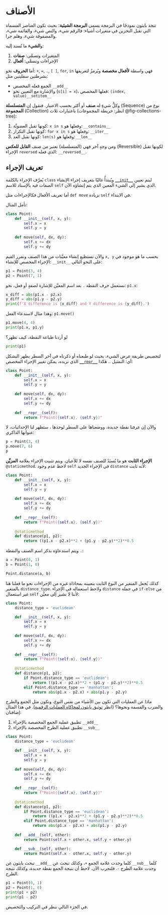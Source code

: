 # الأصناف

تتخذ بايثون نموذجًا في البرمجة يسمى **البرمجة الشيئية**؛ بحيث تكون العناصر المسماة التي تقبل التخزين في متغيرات أشياء: فالرقم شيء، والنص شيء، والقائمة شيء، والمصفوفة شيء، وهلم جرا.

و**الشيء** ما تُسند إليه:

1. المتغيرات وتسمَّى: **صفات**
2. الإجراءات وتسمَّى: **أفعال**

أما **الحروف** نحو: `+`, `=`, `.`, `[ ]`, `for`, `in` فهي واسطة **لأفعال مخصصة** ويُرمزُ لتعريفها بشرطتين سفليتين مثل:

- الجمع فعله المخصص `__add__`
- والإشارة مع التعيين نحو  (`s[i] = x`)، فعلها المخصص: `(index, value)__setitem__` 

وكلُّ شيءٍ له **صنف** أو أكثر بحسب الاعتبار. فنقول إن **المتسلسلة** (Sequence) نوع من **المجموعة** (Collection) باعتبارات ثلاث (انظر: خريطة المجموعات @fig-collections-tree):

1. كونها تقبل العضويَّة: `x in s` وفعلها هو: `__contains__`
2. كونها تقبل التكرار: `for x in s` وفعلها هو: `__iter__` 
3. كونها تقبل العد: `len(s)` وفعلها هو: `__len__`

ومن وجهٍ آخر فهي (المتسلسلة) تعتبر من صنف **القابل للعكس** (Reversible) لكونها تقبل الإجراء `reversed` الذي فعله: `__reversed__`.

## تعريف الإجراء

يُعرَّف الإجراء بالكلمة `class` ويُبتدأُ غالبًا بتعريف إجراء الإنشاء [`__init__`](https://docs.python.org/3/reference/datamodel.html#object.__init__) ليتم تعيين الصفات فيه بالإسناد للاسم `self` الذي يشير إلى الشيء المعين الذي يتم إنشاؤه الآن.

أما تعريف الأفعال فكالإجراءات مثل `def move` بزيادة `self` في الابتداء.

تأمل المثال:
```python
class Point:
    def __init__(self, x, y):
        self.x = x
        self.y = y
    
    def move(self, dx, dy):
        self.x += dx
        self.y += dy
```

والآن نستطيع إنشاء معيَّنات من هذا الصنف ونمرر القيم `x, y` بحسب ما هو موجود في الإجراء المخصص للإنشاء: `__init__` على النحو التالي:

```python
p1 = Point(3, 4)
p2 = Point(7, 1)
```

نستعمل حرف النقطة `.`  بعد اسم المعيَّن للإشارة لصفةٍ أو فعل، نحو: `p1.x`:

```python
x_diff = abs(p1.x - p2.x)
y_diff = abs(p1.y - p2.y)
print(f'X difference is {x_diff} and Y difference is {y_diff}.')
```

وهذا مثال لاستدعاء الفعل: `p1.move()`

```python
p1.move(4, 4)
print(p1.x, p1.y)
```

لو أردنا طباعة النقطة، كيف تظهر؟

```python
print(p1)
```

لتخصيص طريقة عرض الشيء، بحيث لو طبعناه أو ذكرناه في آخر السطر يظهر البشكل الذي نريده، يمكن تغيير الإجراء المخصص [`__repr__`](https://docs.python.org/3/reference/datamodel.html#object.__repr__) أي: التمثيل .. هكذا:

```python
class Point:
    def __init__(self, x, y):
        self.x = x
        self.y = y
    
    def move(self, dx, dy):
        self.x += dx
        self.y += dy
    
    def __repr__(self):
        return f"Point({self.x}, {self.y})"
```

والآن إن عرفنا نقطة جديدة، ووضعناها على السطر لوحدها ، ستظهر لنا الإحداثيات، لا عنوانها الذاكري:

```python
p = Point(3, 4)
p.move(7, 6)
p
```

**الإجراء الثابت** هو ما يُسنَدُ للصنف نفسه لا للأعيان. ويتم تثبيت الإجراء بعلامة **المزيِّن** `@staticmethod`. لاحظ عدم وجود `self` في الإجراء الجديد `distance` لأنه ثابت:

```python
class Point:
    def __init__(self, x, y):
        self.x = x
        self.y = y
    
    def move(self, dx, dy):
        self.x += dx
        self.y += dy
    
    def __repr__(self):
        return f"Point({self.x}, {self.y})"
				
    @staticmethod
    def distance(p1, p2):
        return ((p1.x - p2.x)**2 + (p1.y - p2.y)**2)**0.5
```

ويتم استدعاؤه بذكر اسم الصنف والنقطة `.`:

```python
a = Point(0, 1)
b = Point(1, 0)

Point.distance(a, b)
```

كذلك يُجعل المتغير من النوع الثابت بتعيينه بمحاذاة غيره من الإجراءات نحو ما فعلنا هنا بالمتغير `distance_type`. ولاحظ استعماله في الإجراء `distance` في جملة `if-else` من غير استعمال `self` لأننا لا نشير إلى معيَّن:

```python
class Point:
    distance_type = 'euclidean'

    def __init__(self, x, y):
        self.x = x
        self.y = y
    
    def move(self, dx, dy):
        self.x += dx
        self.y += dy
    
    def __repr__(self):
        return f"Point({self.x}, {self.y})"
    
    @staticmethod
    def distance(p1, p2):
        if Point.distance_type == 'euclidean':
            return ((p1.x - p2.x)**2 + (p1.y - p2.y)**2)**0.5
        elif Point.distance_type == 'manhattan':
            return abs(p1.x - p2.x) + abs(p1.y - p2.y)
```

ماذا عن العمليات التي تكون بين الأشياء من نفس النوع، وتكون مثل الجمع والطرح والضرب والقسمة ونحوها؟ (انظر [توثيق بايثون لمحاكاة العمليات الرقمية](https://docs.python.org/3/reference/datamodel.html#emulating-numeric-types)). في هذا المثال إضافتان:

1. تطبيق عملية الجمع المخصصة بالإجراء `__add__`
2. تطبيق عملية الطرح المخصصة بالإجراء `__sub__`

```python
class Point:
    distance_type = 'euclidean'

    def __init__(self, x, y):
        self.x = x
        self.y = y
    
    def move(self, dx, dy):
        self.x += dx
        self.y += dy
    
    def __repr__(self):
        return f"Point({self.x}, {self.y})"
    
    @staticmethod
    def distance(p1, p2):
        if Point.distance_type == 'euclidean':
            return ((p1.x - p2.x)**2 + (p1.y - p2.y)**2)**0.5
        elif Point.distance_type == 'manhattan':
            return abs(p1.x - p2.x) + abs(p1.y - p2.y)
    
    def __add__(self, other):
        return Point(self.x + other.x, self.y + other.y)

    def __sub__(self, other):
        return Point(self.x - other.x, self.y - other.y)
```

تبحث بايثون عن `__add__` كلما وجدت علامة الجمع `+`، وكذلك تبحث عن `__sub__` كلما وجدت علامة الطرح `-`. فلنجرب الآن. لاحظ أن نتيجة الجمع نقطة جديدة، وكذلك نتيجة الطرح.

```python
p1 = Point(0, 1)
p2 = Point(1, 0)
print(p1 + p2)
print(p1 - p2)
```

في الجزء التالي ننظر في التركيب والتخصيص.
